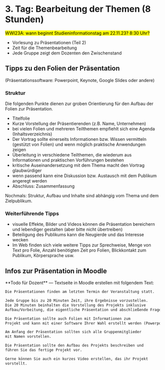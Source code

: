 
# 3. Tag: Bearbeitung der Themen (8 Stunden)

<mark>WWI23A: wann beginnt Studieninformationstag am 22.11.23? 8:30 Uhr? </mark>

- Vorlesung zu Präsentationen (Teil 2)
- Zeit für die Themenbearbeitung
- Jede Gruppe zeigt dem Dozenten den Zwischenstand


## Tipps zu den Folien der Präsentation

(Präsentationssoftware: Powerpoint, Keynote, Google Slides oder andere)

### Struktur

Die folgenden Punkte dienen zur groben Orientierung für den Aufbau der Folien zur Präsentation.

- Titelfolie
- Kurze Vorstellung der Präsentierenden (z.B. Name, Unternehmen)
- bei vielen Folien und mehreren Teilthemen empfiehlt sich eine Agenda (Inhaltsverzeichnis)
- Der Vortrag sollte einerseits Informationen bzw. Wissen vermitteln (gestützt von Folien) und wenn möglich praktische Anwendungen zeigen
- Überleitung in verschiedene Teilthemen, die wiederum aus Informationen und praktischen Vorführungen bestehen
- kritische Auseinandersetzung mit dem Thema macht den Vortrag glaubwürdiger
- wenn passend kann eine Diskussion bzw. Austausch mit dem Publikum angeregt werden
- Abschluss: Zusammenfassung 

Nochmals: Struktur, Aufbau und Inhalte sind abhängig vom Thema und dem Zielpublikum. 

### Weiterführende Tipps

- visuelle Effekte, Bilder und Videos können die Präsentation bereichern und lebendiger gestalten (aber bitte nicht übertreiben)
- Beteiligung des Publikums kann die Neugierde und das Interesse wecken
- Im Web finden sich viele weitere Tipps zur Sprechweise, Menge von Text pro Folie, Anzahl benötigten Zeit pro Folien, Blickkontakt zum Publikum, Körpersprache usw.

## Infos zur Präsentation in Moodle

<Callout>
**Todo für Dozent** &mdash; Textseite in Moodle erstellen mit folgendem Text:

```md
Die Präsentationen finden am letzten Termin der Veranstaltung statt.

Jede Gruppe bis zu 20 Minuten Zeit, ihre Ergebnisse vorzustellen.
Die 20 Minuten beinhalten die Vorstellung des Projekts inklusive 
Aufbau/Vorbeitung, die eigentliche Präsentation und abschließende Fragen bzw. Diskussion im Kurs.

Die Präsentation sollte auch Folien mit Informationen zum 
Projekt und kann mit einer Software Ihrer Wahl erstellt werden (Powerpoint, Keynote, Google Docs, usw.).

Am Anfang der Präsentation sollten sich alle Gruppenmitglieder 
mit Namen vorstellen.

Die Präsentation sollte den Aufbau des Projekts beschreiben und 
führen Sie das fertige Projekt vor.

Gerne können Sie auch ein kurzes Video erstellen, das ihr Projekt
vorstellt.
```
</Callout>
